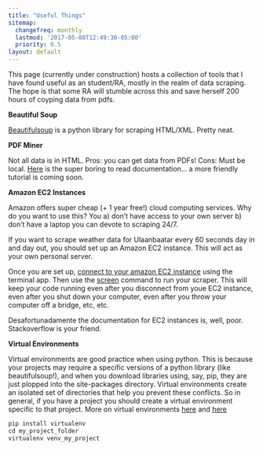 ```yaml
---
title: "Useful Things"
sitemap:
  changefreq: monthly
  lastmod: '2017-05-08T12:49:30-05:00'
  priority: 0.5
layout: default
---
```


  
This page (currently under construction) hosts a collection of tools that I have found useful as an student/RA, mostly in the realm of data scraping. The hope is that some RA will stumble across this and save herself 200 hours of coyping data from pdfs. 

**Beautiful Soup**

[Beautifulsoup](https://www.crummy.com/software/BeautifulSoup/?) is a python library for scraping HTML/XML. Pretty neat.  

**PDF Miner**

Not all data is in HTML. Pros: you can get data from PDFs! Cons: Must be local. [Here](https://media.readthedocs.org/pdf/pdfminer-docs/latest/pdfminer-docs.pdf) is  the super boring to read documentation... a more friendly tutorial is coming soon.  
  
  
**Amazon EC2 Instances**  
  
Amazon offers super cheap (+ 1 year free!) cloud computing services. Why do you want to use this? You a) don't have access to your own server b) don't have a laptop you can devote to scraping 24/7. 

If you want to scrape weather data for Ulaanbaatar every 60 seconds day in and day out, you should set up an Amazon EC2 instance. This will act as your own personal server. 

Once you are set up, [connect to your amazon EC2 instance](https://docs.aws.amazon.com/AWSEC2/latest/UserGuide/AccessingInstancesLinux.html) using the terminal app. Then use the [screen](https://kb.iu.edu/d/acuy) command to run your scraper. This will keep your code running even after you disconnect from youe EC2 instance, even after you shut down your computer, even after you throw your computer off a bridge, etc, etc. 

Desafortunadamente the documentation for EC2 instances is, well, poor. Stackoverflow is your friend. 



**Virtual Environments**

Virtual environments are good practice when using python. This is because your projects may require a specific versions of a python library (like beautifulsoup!), and when you download libraries using, say, pip, they are just plopped into the site-packages directory. 
Virtual environments create an isolated set of directories that help you prevent these conflicts. So in general, if you have a project you should create a virtual environment specific to that project. 
More on virtual environments [here](http://docs.python-guide.org/en/latest/dev/virtualenvs/) and [here](https://realpython.com/python-virtual-environments-a-primer/)


```r
pip install virtualenv
cd my_project_folder
virtualenv venv_my_project
```


  


